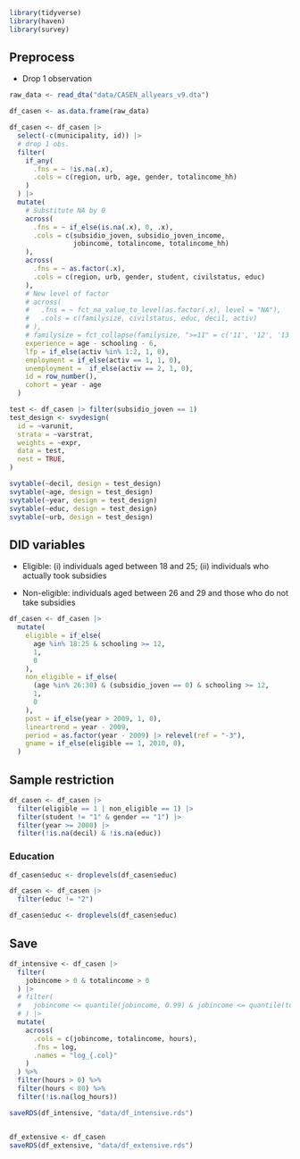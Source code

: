 ```r
library(tidyverse)
library(haven)
library(survey)
```


## Preprocess

-   Drop 1 observation

```r
raw_data <- read_dta("data/CASEN_allyears_v9.dta")

df_casen <- as.data.frame(raw_data)

df_casen <- df_casen |> 
  select(-c(municipality, id)) |> 
  # drop 1 obs. 
  filter(
    if_any(
      .fns = ~ !is.na(.x),
      .cols = c(region, urb, age, gender, totalincome_hh)
    )
  ) |>
  mutate(
    # Substitute NA by 0
    across(
      .fns = ~ if_else(is.na(.x), 0, .x),
      .cols = c(subsidio_joven, subsidio_joven_income, 
                jobincome, totalincome, totalincome_hh)
    ),
    across(
      .fns = ~ as.factor(.x), 
      .cols = c(region, urb, gender, student, civilstatus, educ)
    ),
    # New level of factor
    # across(
    #   .fns = ~ fct_na_value_to_level(as.factor(.x), level = "NA"), 
    #   .cols = c(familysize, civilstatus, educ, decil, activ)
    # ),
    # familysize = fct_collapse(familysize, ">=11" = c('11', '12', '13', '14', '15', '16', '17', '18', '19', '20', '21', '22', '25')), 
    experience = age - schooling - 6, 
    lfp = if_else(activ %in% 1:2, 1, 0), 
    employment = if_else(activ == 1, 1, 0), 
    unemployment =  if_else(activ == 2, 1, 0), 
    id = row_number(), 
    cohort = year - age
  )
```

```r
test <- df_casen |> filter(subsidio_joven == 1)
test_design <- svydesign(
  id = ~varunit, 
  strata = ~varstrat, 
  weights = ~expr, 
  data = test, 
  nest = TRUE, 
)

svytable(~decil, design = test_design)
svytable(~age, design = test_design)
svytable(~year, design = test_design)
svytable(~educ, design = test_design)
svytable(~urb, design = test_design)
```


## DID variables

-   Eligible: (i) individuals aged between 18 and 25; (ii) individuals who actually took subsidies

-   Non-eligible: individuals aged between 26 and 29 and those who do not take subsidies

```r
df_casen <- df_casen |> 
  mutate(
    eligible = if_else(
      age %in% 18:25 & schooling >= 12, 
      1, 
      0
    ), 
    non_eligible = if_else(
      (age %in% 26:30) & (subsidio_joven == 0) & schooling >= 12, 
      1,
      0
    ), 
    post = if_else(year > 2009, 1, 0),
    lineartrend = year - 2009, 
    period = as.factor(year - 2009) |> relevel(ref = "-3"),
    gname = if_else(eligible == 1, 2010, 0), 
  ) 
```

## Sample restriction

```r
df_casen <- df_casen |> 
  filter(eligible == 1 | non_eligible == 1) |> 
  filter(student != "1" & gender == "1") |>
  filter(year >= 2000) |>
  filter(!is.na(decil) & !is.na(educ))
```

### Education 

```r
df_casen$educ <- droplevels(df_casen$educ)

df_casen <- df_casen |> 
  filter(educ != "2")

df_casen$educ <- droplevels(df_casen$educ)
```


## Save 

```r
df_intensive <- df_casen |> 
  filter(
    jobincome > 0 & totalincome > 0 
  ) |> 
  # filter(
  #   jobincome <= quantile(jobincome, 0.99) & jobincome <= quantile(totalincome, 0.99)
  # ) |> 
  mutate(
    across(
      .cols = c(jobincome, totalincome, hours), 
      .fns = log,
      .names = "log_{.col}"
    )
  ) %>%
  filter(hours > 0) %>%
  filter(hours < 80) %>%
  filter(!is.na(log_hours))

saveRDS(df_intensive, "data/df_intensive.rds")


df_extensive <- df_casen
saveRDS(df_extensive, "data/df_extensive.rds")
```



